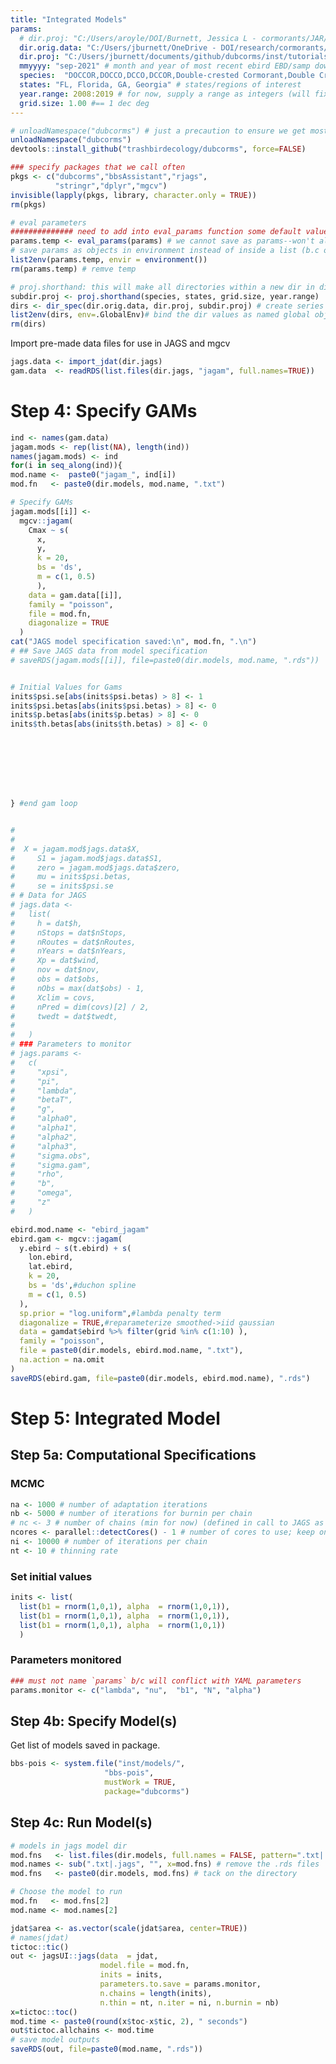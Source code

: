 ```yaml
---
title: "Integrated Models"
params:
  # dir.proj: "C:/Users/aroyle/DOI/Burnett, Jessica L - cormorants/JAR/DCCO/"
  dir.orig.data: "C:/Users/jburnett/OneDrive - DOI/research/cormorants/dubcorm-data-backup/"
  dir.proj: "C:/Users/jburnett/documents/github/dubcorms/inst/tutorials/DCCO/"
  mmyyyy: "sep-2021" # month and year of most recent ebird EBD/samp download in file.
  species:  "DOCCOR,DOCCO,DCCO,DCCOR,Double-crested Cormorant,Double Crested Cormorant"
  states: "FL, Florida, GA, Georgia" # states/regions of interest
  year.range: 2008:2019 # for now, supply a range as integers (will fix later in `clean_params()`)
  grid.size: 1.00 #== 1 dec deg
---
```


```r
# unloadNamespace("dubcorms") # just a precaution to ensure we get most recent dev version of pkg
unloadNamespace("dubcorms")
devtools::install_github("trashbirdecology/dubcorms", force=FALSE)

### specify packages that we call often 
pkgs <- c("dubcorms","bbsAssistant","rjags",
          "stringr","dplyr","mgcv")
invisible(lapply(pkgs, library, character.only = TRUE))
rm(pkgs)
```

```r
# eval parameters
############## need to add into eval_params function some default values such that this can be run outside this rmd and also in case user forgets somethign minor. 
params.temp <- eval_params(params) # we cannot save as params--won't allow us to overwrite
# save params as objects in environment instead of inside a list (b.c of my laziness)
list2env(params.temp, envir = environment())
rm(params.temp) # remve temp 
```

```r
# proj.shorthand: this will make all directories within a new dir in dir.proj. this is useful for iterating over species/time/space and saving all resulting information in those directories.
subdir.proj <- proj.shorthand(species, states, grid.size, year.range)
dirs <- dir_spec(dir.orig.data, dir.proj, subdir.proj) # create series of directories for later use.
list2env(dirs, env=.GlobalEnv)# bind the dir values as named global objects (MUST INCLUDE `env=.GlobalEnv`)
rm(dirs)
```

Import pre-made data files for use in JAGS and mgcv
```r
jags.data <- import_jdat(dir.jags)
gam.data  <- readRDS(list.files(dir.jags, "jagam", full.names=TRUE))
```


# Step 4: Specify GAMs
```r
ind <- names(gam.data)
jagam.mods <- rep(list(NA), length(ind))
names(jagam.mods) <- ind
for(i in seq_along(ind)){
mod.name <-  paste0("jagam_", ind[i])
mod.fn   <- paste0(dir.models, mod.name, ".txt")

# Specify GAMs
jagam.mods[[i]] <-
  mgcv::jagam(
    Cmax ~ s(
      x,
      y,
      k = 20,
      bs = 'ds',
      m = c(1, 0.5)
      ),
    data = gam.data[[i]],
    family = "poisson",
    file = mod.fn, 
    diagonalize = TRUE
  )
cat("JAGS model specification saved:\n", mod.fn, ".\n")
# ## Save JAGS data from model specification
# saveRDS(jagam.mods[[i]], file=paste0(dir.models, mod.name, ".rds"))


# Initial Values for Gams
inits$psi.se[abs(inits$psi.betas) > 8] <- 1
inits$psi.betas[abs(inits$psi.betas) > 8] <- 0
inits$p.betas[abs(inits$p.betas) > 8] <- 0
inits$th.betas[abs(inits$th.betas) > 8] <- 0








} #end gam loop


# 
# 
#  X = jagam.mod$jags.data$X,
#     S1 = jagam.mod$jags.data$S1,
#     zero = jagam.mod$jags.data$zero,
#     mu = inits$psi.betas,
#     se = inits$psi.se
# # Data for JAGS
# jags.data <-
#   list(
#     h = dat$h,
#     nStops = dat$nStops,
#     nRoutes = dat$nRoutes,
#     nYears = dat$nYears,
#     Xp = dat$wind,
#     nov = dat$nov,
#     obs = dat$obs,
#     nObs = max(dat$obs) - 1,
#     Xclim = covs,
#     nPred = dim(covs)[2] / 2,
#     twedt = dat$twedt,
#    
#   )
# ### Parameters to monitor
# jags.params <-
#   c(
#     "xpsi",
#     "pi",
#     "lambda",
#     "betaT",
#     "g",
#     "alpha0",
#     "alpha1",
#     "alpha2",
#     "alpha3",
#     "sigma.obs",
#     "sigma.gam",
#     "rho",
#     "b",
#     "omega",
#     "z"
#   )
```


```r
ebird.mod.name <- "ebird_jagam"
ebird.gam <- mgcv::jagam(
  y.ebird ~ s(t.ebird) + s(
    lon.ebird,
    lat.ebird,
    k = 20,
    bs = 'ds',#duchon spline
    m = c(1, 0.5)
  ),
  sp.prior = "log.uniform",#lambda penalty term
  diagonalize = TRUE,#reparameterize smoothed->iid gaussian
  data = gamdat$ebird %>% filter(grid %in% c(1:10) ),
  family = "poisson",
  file = paste0(dir.models, ebird.mod.name, ".txt"),
  na.action = na.omit
)
saveRDS(ebird.gam, file=paste0(dir.models, ebird.mod.name), ".rds")
```

# Step 5: Integrated Model
## Step 5a: Computational Specifications
### MCMC
```r
na <- 1000 # number of adaptation iterations
nb <- 5000 # number of iterations for burnin per chain
# nc <- 3 # number of chains (min for now) (defined in call to JAGS as the length of inits list)
ncores <- parallel::detectCores() - 1 # number of cores to use; keep one free just in case, or not
ni <- 10000 # number of iterations per chain
nt <- 10 # thinning rate
```

### Set initial values
```r
inits <- list(
  list(b1 = rnorm(1,0,1), alpha  = rnorm(1,0,1)),
  list(b1 = rnorm(1,0,1), alpha  = rnorm(1,0,1)),     
  list(b1 = rnorm(1,0,1), alpha  = rnorm(1,0,1))
  )
```

### Parameters monitored
```r
### must not name `params` b/c will conflict with YAML parameters
params.monitor <- c("lambda", "nu",  "b1", "N", "alpha")
```

## Step 4b: Specify Model(s)
Get list of models saved in package. 
```r
bbs-pois <- system.file("inst/models/",
                     "bbs-pois",
                     mustWork = TRUE,
                     package="dubcorms")

```

## Step 4c: Run Model(s)
```r
# models in jags model dir
mod.fns   <- list.files(dir.models, full.names = FALSE, pattern=".txt|.jags") # names of models
mod.names <- sub(".txt|.jags", "", x=mod.fns) # remove the .rds files
mod.fns   <- paste0(dir.models, mod.fns) # tack on the directory 

# Choose the model to run
mod.fn   <- mod.fns[2]
mod.name <- mod.names[2]

jdat$area <- as.vector(scale(jdat$area, center=TRUE))
# names(jdat)
tictoc::tic()
out <- jagsUI::jags(data  = jdat,
                    model.file = mod.fn,
                    inits = inits,
                    parameters.to.save = params.monitor,
                    n.chains = length(inits), 
                    n.thin = nt, n.iter = ni, n.burnin = nb)
x=tictoc::toc()
mod.time <- paste0(round(x$toc-x$tic, 2), " seconds")
out$tictoc.allchains <- mod.time
# save model outputs
saveRDS(out, file=paste0(mod.name, ".rds"))
```


